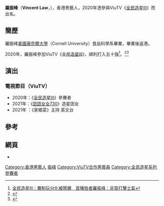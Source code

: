 '''羅振峰'''（'''Vincent Law'''，{{bd|1995年|}}），香港男藝人，2020年憑參與ViuTV《[[全民造星III|全民造星III]]》而出名。

==簡歷==
羅振峰[[美國|美國]][[康奈爾大學|康奈爾大學]]（Cornell University）食品科學系畢業，畢業後返港。

2020年，羅振峰參加ViuTV《[[全民造星III|全民造星III]]》，順利打入五十強<ref>[https://www.hk01.com/%E5%8D%B3%E6%99%82%E5%A8%9B%E6%A8%82/552073/       全民造星III︱賽制玩分化被鬧爆　首犧牲者羅振峰：非常打擊士氣]</ref>。<ref>{{Cite web |url=https://hk.appledaily.com/entertainment/20210124/OSG7H4SLVJHIHF6QEWU6LSH5GY/ |title=造星Vincent唱歌被彈老土 搵老師教路誓要一雪前恥 |access-date=2021-01-24 |archive-date=2021-06-21 |archive-url=https://web.archive.org/web/20210621165128/https://hk.appledaily.com/entertainment/20210124/OSG7H4SLVJHIHF6QEWU6LSH5GY/ |dead-url=yes }}</ref><ref>{{Cite web |url=https://hk.appledaily.com/entertainment/20210121/E6FD6H7LDJFLDPDQVFBHXYO4OU/ |title=造星Manson揀錯歌失準 旁白君為Vincent獨白獲花姐台下支持 |access-date=2021-01-24 |archive-date=2021-06-21 |archive-url=https://web.archive.org/web/20210621163226/https://hk.appledaily.com/entertainment/20210121/E6FD6H7LDJFLDPDQVFBHXYO4OU/ |dead-url=yes }}</ref>

==演出==
===電視節目（ViuTV）===
*2020年：《[[全民造星III|全民造星III]]》參賽者
*2021年：《[[囝囝女女730|囝囝女女730]]》造星囝女
*2021年 ：《家鄉菜》主持  英文台

==參考==
{{reflist}}

==網頁==
*{{instagram|foodscience_oppa}}
[[Category:香港男藝人|Category:香港男藝人]]
[[Category:羅姓|振峰]]
[[Category:ViuTV合作男藝員|Category:ViuTV合作男藝員]]
[[Category:全民造星系列參賽者|Category:全民造星系列參賽者]]